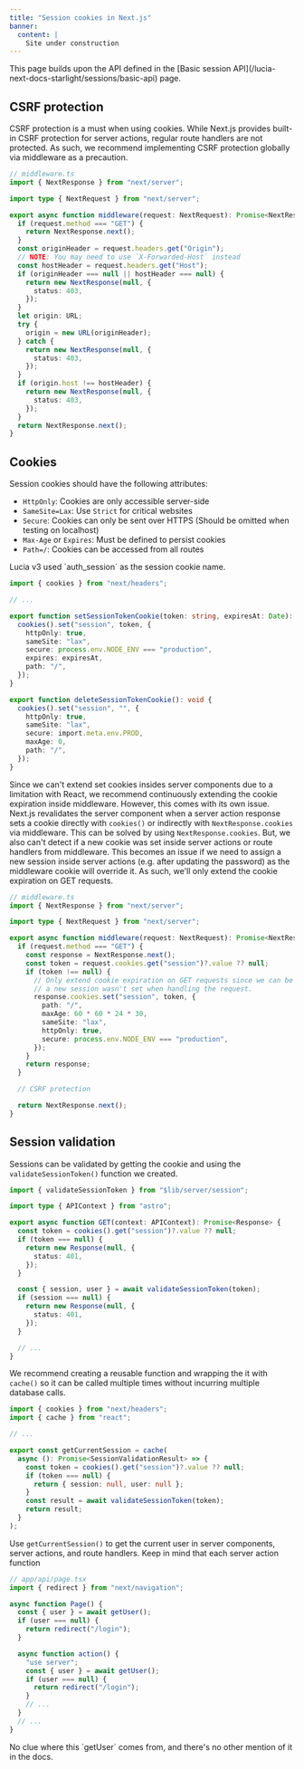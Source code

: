 ```yaml
---
title: "Session cookies in Next.js"
banner:
  content: |
    Site under construction
---
```



<Aside>This page builds upon the API defined in the [Basic session API](/lucia-next-docs-starlight/sessions/basic-api) page.</Aside>

## CSRF protection

CSRF protection is a must when using cookies. While Next.js provides built-in CSRF protection for server actions, regular route handlers are not protected. As such, we recommend implementing CSRF protection globally via middleware as a precaution.

```ts
// middleware.ts
import { NextResponse } from "next/server";

import type { NextRequest } from "next/server";

export async function middleware(request: NextRequest): Promise<NextResponse> {
  if (request.method === "GET") {
    return NextResponse.next();
  }
  const originHeader = request.headers.get("Origin");
  // NOTE: You may need to use `X-Forwarded-Host` instead
  const hostHeader = request.headers.get("Host");
  if (originHeader === null || hostHeader === null) {
    return new NextResponse(null, {
      status: 403,
    });
  }
  let origin: URL;
  try {
    origin = new URL(originHeader);
  } catch {
    return new NextResponse(null, {
      status: 403,
    });
  }
  if (origin.host !== hostHeader) {
    return new NextResponse(null, {
      status: 403,
    });
  }
  return NextResponse.next();
}
```

## Cookies

Session cookies should have the following attributes:

- `HttpOnly`: Cookies are only accessible server-side
- `SameSite=Lax`: Use `Strict` for critical websites
- `Secure`: Cookies can only be sent over HTTPS (Should be omitted when testing on localhost)
- `Max-Age` or `Expires`: Must be defined to persist cookies
- `Path=/`: Cookies can be accessed from all routes

<Aside>Lucia v3 used `auth_session` as the session cookie name.</Aside>

```ts
import { cookies } from "next/headers";

// ...

export function setSessionTokenCookie(token: string, expiresAt: Date): void {
  cookies().set("session", token, {
    httpOnly: true,
    sameSite: "lax",
    secure: process.env.NODE_ENV === "production",
    expires: expiresAt,
    path: "/",
  });
}

export function deleteSessionTokenCookie(): void {
  cookies().set("session", "", {
    httpOnly: true,
    sameSite: "lax",
    secure: import.meta.env.PROD,
    maxAge: 0,
    path: "/",
  });
}
```

Since we can't extend set cookies insides server components due to a limitation with React, we recommend continuously extending the cookie expiration inside middleware. However, this comes with its own issue. Next.js revalidates the server component when a server action response sets a cookie directly with `cookies()` or indirectly with `NextResponse.cookies` via middleware. This can be solved by using `NextResponse.cookies`. But, we also can't detect if a new cookie was set inside server actions or route handlers from middleware. This becomes an issue if we need to assign a new session inside server actions (e.g. after updating the password) as the middleware cookie will override it. As such, we'll only extend the cookie expiration on GET requests.

```ts
// middleware.ts
import { NextResponse } from "next/server";

import type { NextRequest } from "next/server";

export async function middleware(request: NextRequest): Promise<NextResponse> {
  if (request.method === "GET") {
    const response = NextResponse.next();
    const token = request.cookies.get("session")?.value ?? null;
    if (token !== null) {
      // Only extend cookie expiration on GET requests since we can be sure
      // a new session wasn't set when handling the request.
      response.cookies.set("session", token, {
        path: "/",
        maxAge: 60 * 60 * 24 * 30,
        sameSite: "lax",
        httpOnly: true,
        secure: process.env.NODE_ENV === "production",
      });
    }
    return response;
  }

  // CSRF protection

  return NextResponse.next();
}
```

## Session validation

Sessions can be validated by getting the cookie and using the `validateSessionToken()` function we created.

```ts
import { validateSessionToken } from "$lib/server/session";

import type { APIContext } from "astro";

export async function GET(context: APIContext): Promise<Response> {
  const token = cookies().get("session")?.value ?? null;
  if (token === null) {
    return new Response(null, {
      status: 401,
    });
  }

  const { session, user } = await validateSessionToken(token);
  if (session === null) {
    return new Response(null, {
      status: 401,
    });
  }

  // ...
}
```

We recommend creating a reusable function and wrapping the it with `cache()` so it can be called multiple times without incurring multiple database calls.

```ts
import { cookies } from "next/headers";
import { cache } from "react";

// ...

export const getCurrentSession = cache(
  async (): Promise<SessionValidationResult> => {
    const token = cookies().get("session")?.value ?? null;
    if (token === null) {
      return { session: null, user: null };
    }
    const result = await validateSessionToken(token);
    return result;
  }
);
```

Use `getCurrentSession()` to get the current user in server components, server actions, and route handlers. Keep in mind that each server action function

```ts
// app/api/page.tsx
import { redirect } from "next/navigation";

async function Page() {
  const { user } = await getUser();
  if (user === null) {
    return redirect("/login");
  }

  async function action() {
    "use server";
    const { user } = await getUser();
    if (user === null) {
      return redirect("/login");
    }
    // ...
  }
  // ...
}
```

<Aside title="Note from author">No clue where this `getUser` comes from, and there's no other mention of it in the docs.</Aside>